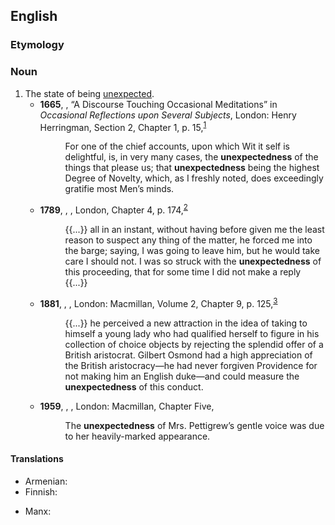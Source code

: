 ==English==

===Etymology===
{{suffix|en|unexpected|ness}}

===Noun===
{{en-noun|-}}

# The state of being [[unexpected]].
#* '''1665''', {{w|Robert Boyle}}, “A Discourse Touching Occasional Meditations” in ''Occasional Reflections upon Several Subjects'', London: Henry Herringman, Section 2, Chapter 1, p. 15,<sup>[http://name.umdl.umich.edu/A29010.0001.001]</sup>
#*: For one of the chief accounts, upon which Wit it self is delightful, is, in very many cases, the '''unexpectedness''' of the things that please us; that '''unexpectedness''' being the highest Degree of Novelty, which, as I freshly noted, does exceedingly gratifie most Men’s minds.
#* '''1789''', {{w|Olaudah Equiano}}, ''{{w|The Interesting Narrative of the Life of Olaudah Equiano}}'', London, Chapter 4, p. 174,<sup>[http://name.umdl.umich.edu/004837188.0001.001]</sup>
#*: {{...}} all in an instant, without having before given me the least reason to suspect any thing of the matter, he forced me into the barge; saying, I was going to leave him, but he would take care I should not. I was so struck with the '''unexpectedness''' of this proceeding, that for some time I did not make a reply {{...}}
#* '''1881''', {{w|Henry James}}, ''{{w|The Portrait of a Lady}}'', London: Macmillan, Volume 2, Chapter 9, p. 125,<sup>[https://archive.org/details/portraitoflady02jamerich]</sup>
#*: {{...}} he perceived a new attraction in the idea of taking to himself a young lady who had qualified herself to figure in his collection of choice objects by rejecting the splendid offer of a British aristocrat. Gilbert Osmond had a high appreciation of the British aristocracy—he had never forgiven Providence for not making him an English duke—and could measure the '''unexpectedness''' of this conduct.
#* '''1959''', {{w|Muriel Spark}}, ''{{w|Memento Mori (novel)|Memento Mori}}'', London: Macmillan, Chapter Five,
#*: The '''unexpectedness''' of Mrs. Pettigrew’s gentle voice was due to her heavily-marked appearance.

====Translations====
{{trans-top|the state of being unexpected}}
* Armenian: {{t+|hy|անսպասելիություն}}
* Finnish: {{t|fi|odottamattomuus}}
{{trans-mid}}
* Manx: {{t|gv|neuyerkid|m}}
{{trans-bottom}}